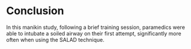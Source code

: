 # Conclusion
In this manikin study, following a brief training session, paramedics were able to intubate a soiled airway on their first attempt, significantly more often when using the SALAD technique.

